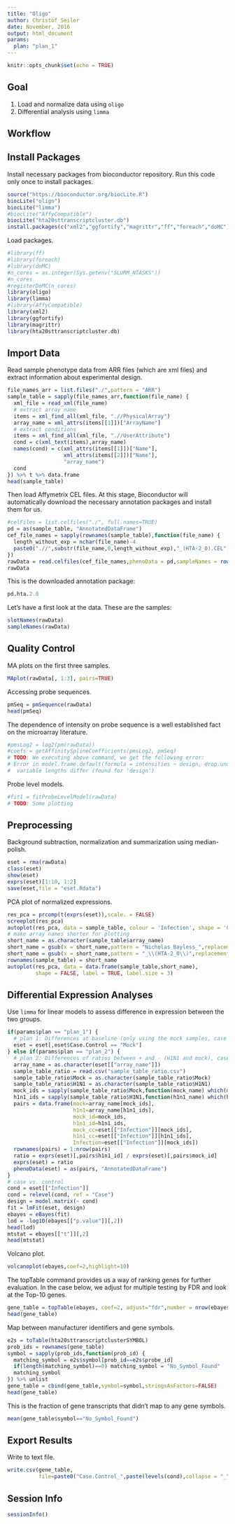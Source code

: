 ```yaml
---
title: "Oligo"
author: Christof Seiler
date: November, 2016
output: html_document
params:
  plan: "plan_1"
---
```


```r
knitr::opts_chunk$set(echo = TRUE)
```

## Goal

1. Load and normalize data using ``oligo``
2. Differential analysis using ``limma``

## Workflow

## Install Packages

Install necessary packages from bioconductor repository. Run this code only once to install packages.

```r
source("https://bioconductor.org/biocLite.R")
biocLite("oligo")
biocLite("limma")
#biocLite("AffyCompatible")
biocLite("hta20sttranscriptcluster.db")
install.packages(c("xml2","ggfortify","magrittr","ff","foreach","doMC"))
```

Load packages.

```r
#library(ff)
#library(foreach)
#library(doMC)
#n_cores = as.integer(Sys.getenv("SLURM_NTASKS"))
#n_cores
#registerDoMC(n_cores)
library(oligo)
library(limma)
#library(AffyCompatible)
library(xml2)
library(ggfortify)
library(magrittr)
library(hta20sttranscriptcluster.db)
```

## Import Data

Read sample phenotype data from ARR files (which are xml files) and extract information about experimental design. 

```r
file_names_arr = list.files("./",pattern = "ARR")
sample_table = sapply(file_names_arr,function(file_name) {
  xml_file = read_xml(file_name)
  # extract array name
  items = xml_find_all(xml_file, ".//PhysicalArray")
  array_name = xml_attrs(items[[1]])["ArrayName"]
  # extract conditions
  items = xml_find_all(xml_file, ".//UserAttribute")
  cond = c(xml_text(items),array_name)
  names(cond) = c(xml_attrs(items[[1]])["Name"],
                  xml_attrs(items[[2]])["Name"],
                  "array_name")
  cond
}) %>% t %>% data.frame
head(sample_table)
```

Then load Affymetrix CEL files. At this stage, Bioconductor will automatically download the necessary annotation packages and install them for us. 

```r
#celFiles = list.celfiles("./", full.names=TRUE)
pd = as(sample_table, "AnnotatedDataFrame")
cef_file_names = sapply(rownames(sample_table),function(file_name) {
  length_without_exp = nchar(file_name)-4
  paste0(".//",substr(file_name,0,length_without_exp),"_(HTA-2_0).CEL")
})
rawData = read.celfiles(cef_file_names,phenoData = pd,sampleNames = rownames(sample_table))
rawData
```

This is the downloaded annotation package:

```r
pd.hta.2.0
```

Let's have a first look at the data. These are the samples:

```r
slotNames(rawData)
sampleNames(rawData)
```

## Quality Control

MA plots on the first three samples.

```r
MAplot(rawData[, 1:3], pairs=TRUE)
```

Accessing probe sequences.

```r
pmSeq = pmSequence(rawData)
head(pmSeq)
```

The dependence of intensity on probe sequence is a well established fact on the microarray literature.

```r
#pmsLog2 = log2(pm(rawData))
#coefs = getAffinitySplineCoefficients(pmsLog2, pmSeq)
# TODO: We executing above command, we get the following error:
# Error in model.frame.default(formula = intensities ~ design, drop.unused.levels = TRUE) : 
#  variable lengths differ (found for 'design')
```

Probe level models.

```r
#fit1 = fitProbeLevelModel(rawData)
# TODO: Some plotting
```

## Preprocessing

Background subtraction, normalization and summarization using median-polish.

```r
eset = rma(rawData)
class(eset)
show(eset)
exprs(eset)[1:10, 1:2]
save(eset,file = "eset.Rdata")
```

PCA plot of normalized expressions.

```r
res_pca = prcomp(t(exprs(eset)),scale. = FALSE)
screeplot(res_pca)
autoplot(res_pca, data = sample_table, colour = 'Infection', shape = 'Case.Control', size = 3)
# make array names shorter for plotting
short_name = as.character(sample_table$array_name)
short_name = gsub(x = short_name,pattern = "Nicholas Bayless_",replacement = "")
short_name = gsub(x = short_name,pattern = "_\\(HTA-2_0\\)",replacement = "")
rownames(sample_table) = short_name
autoplot(res_pca, data = data.frame(sample_table,short_name), 
         shape = FALSE, label = TRUE, label.size = 3)
```

## Differential Expression Analyses

Use ``limma`` for linear models to assess difference in expression between the two groups.

```r
if(params$plan == "plan_1") {
  # plan 1: Differences at baseline (only using the mock samples, case vs. control)
  eset = eset[,eset$Case.Control == "Mock"]
} else if(params$plan == "plan_2") {
  # plan 2: Differences of ratios between + and - (H1N1 and mock), case vs. control
  array_name = as.character(eset[["array_name"]])
  sample_table_ratio = read.csv("sample_table_ratio.csv")
  sample_table_ratio$Mock = as.character(sample_table_ratio$Mock)
  sample_table_ratio$H1N1 = as.character(sample_table_ratio$H1N1)
  mock_ids = sapply(sample_table_ratio$Mock,function(mock_name) which(mock_name == array_name))
  h1n1_ids = sapply(sample_table_ratio$H1N1,function(h1n1_name) which(h1n1_name == array_name))
  pairs = data.frame(mock=array_name[mock_ids],
                     h1n1=array_name[h1n1_ids],
                     mock_id=mock_ids,
                     h1n1_id=h1n1_ids,
                     mock_cc=eset[["Infection"]][mock_ids],
                     h1n1_cc=eset[["Infection"]][h1n1_ids],
                     Infection=eset[["Infection"]][mock_ids])
  rownames(pairs) = 1:nrow(pairs)
  ratio = exprs(eset)[,pairs$h1n1_id] / exprs(eset)[,pairs$mock_id]
  exprs(eset) = ratio
  phenoData(eset) = as(pairs, "AnnotatedDataFrame")
}
# case vs. control
cond = eset[["Infection"]]
cond = relevel(cond, ref = "Case")
design = model.matrix(~ cond)
fit = lmFit(eset, design)
ebayes = eBayes(fit)
lod = -log10(ebayes[["p.value"]][,2])
head(lod)
mtstat = ebayes[["t"]][,2]
head(mtstat)
```

Volcano plot.

```r
volcanoplot(ebayes,coef=2,highlight=10)
```

The topTable command provides us a way of ranking genes for further evaluation. In the case below, we adjust for multiple testing by FDR and look at the Top-10 genes. 

```r
gene_table = topTable(ebayes, coef=2, adjust="fdr",number = nrow(ebayes))
head(gene_table)
```

Map between manufacturer identifiers and gene symbols.

```r
e2s = toTable(hta20sttranscriptclusterSYMBOL)
prob_ids = rownames(gene_table)
symbol = sapply(prob_ids,function(prob_id) {
  matching_symbol = e2s$symbol[prob_id==e2s$probe_id]
  if(length(matching_symbol)==0) matching_symbol = "No_Symbol_Found"
  matching_symbol
}) %>% unlist
gene_table = cbind(gene_table,symbol=symbol,stringsAsFactors=FALSE)
head(gene_table)
```

This is the fraction of gene transcripts that didn't map to any gene symbols.

```r
mean(gene_table$symbol=="No_Symbol_Found")
```

## Export Results

Write to text file.

```r
write.csv(gene_table,
          file=paste0("Case.Control_",paste(levels(cond),collapse = "_"),"_results.csv"))
```

## Session Info

```r
sessionInfo()
```
